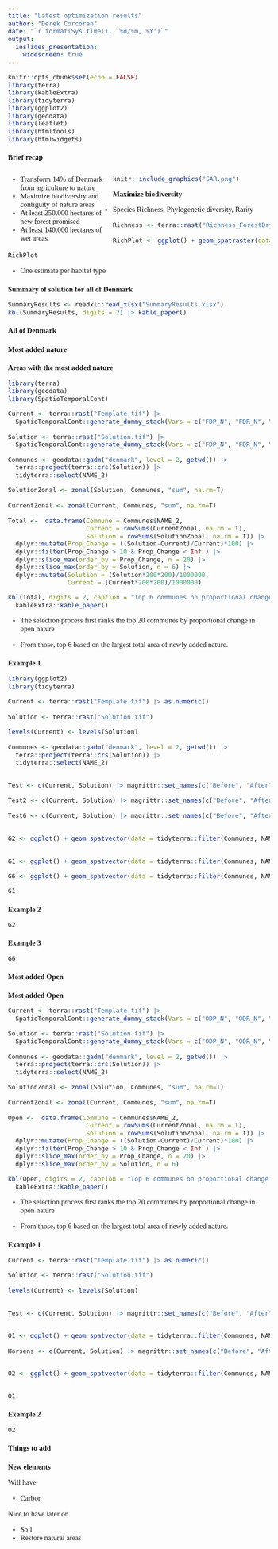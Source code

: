```yaml
---
title: "Latest optimization results"
author: "Derek Corcoran"
date: "`r format(Sys.time(), '%d/%m, %Y')`"
output:
  ioslides_presentation:
    widescreen: true
---
```



```r
knitr::opts_chunk$set(echo = FALSE)
library(terra)
library(kableExtra)
library(tidyterra)
library(ggplot2)
library(geodata)
library(leaflet)
library(htmltools)
library(htmlwidgets)
```

## Brief recap


<div style="float: left; width: 40%;">
* Transform 14% of Denmark from agriculture to nature
* Maximize biodiversity and contiguity of nature areas
* At least 250,000 hectares of new forest promised 
* At least 140,000 hectares of wet areas
</div>

<div style="float: right; width: 60%;">
```r
knitr::include_graphics("SAR.png")
```

</div>

## Maximize biodiversity


* Species Richness, Phylogenetic diversity, Rarity

```r
Richness <- terra::rast("Richness_ForestDryRich.tif")

RichPlot <- ggplot() + geom_spatraster(data = Richness) + scale_fill_wiki_c(trans = scales::log1p_trans(), breaks = c(0, 10, 100)) + labs(title ="Forest Dry Rich", caption = "Richness") + theme_bw()
```

```r
RichPlot
```


* One estimate per habitat type

## Summary of solution for all of Denmark

```r
SummaryResults <- readxl::read_xlsx("SummaryResults.xlsx")
kbl(SummaryResults, digits = 2) |> kable_paper()
```


## All of Denmark

<!-- Leaflet CSS and JavaScript -->
<link rel="stylesheet" href="http://cdn.leafletjs.com/leaflet-0.7.5/leaflet.css" />
<script src="http://cdn.leafletjs.com/leaflet-0.7.5/leaflet.js"></script>

<style>
    body, table, tr, td, th, div, h1, h2, input { font-family: "Calibri", "Trebuchet MS", "Ubuntu", Serif; font-size: 11pt; }
    #map { position:absolute; top:0; bottom:0; width:90%; } /* full size */
    .ctl {
        padding: 2px 10px 2px 10px;
        background: white;
        background: rgba(255,255,255,0.9);
        box-shadow: 0 0 15px rgba(0,0,0,0.2);
        border-radius: 5px;
        text-align: right;
    }
    .title {
        font-size: 18pt;
        font-weight: bold;
    }
    .src {
        font-size: 10pt;
    }
    .legend {
        background: white;
        padding: 6px 8px;
        font-size: 12px;
        line-height: 18px;
        color: #555;
    }
    .legend i {
        width: 18px;
        height: 18px;
        float: left;
        margin-right: 8px;
        opacity: 0.7;
    }
</style>

<div id="map"></div>

<script>
/* **** Leaflet **** */
var DarkMatter = L.tileLayer('https://cartodb-basemaps-{s}.global.ssl.fastly.net/dark_all/{z}/{x}/{y}.png', {
    attribution: '&copy; <a href="https://carto.com/attributions">CARTO</a>'
});

// Base layers
var osm = L.tileLayer('http://{s}.tile.osm.org/{z}/{x}/{y}.png', {attribution: '&copy; <a href="http://osm.org/copyright">OpenStreetMap</a> contributors'});

var cartodb = L.tileLayer('http://{s}.basemaps.cartocdn.com/light_all/{z}/{x}/{y}.png', {attribution: '&copy; <a href="http://www.openstreetmap.org/copyright">OpenStreetMap</a> contributors, &copy; <a href="http://cartodb.com/attributions">CartoDB</a>'});

// White background
var white = L.tileLayer("data:image/png;base64,iVBORw0KGgoAAAANSUhEUgAAAQAAAAEAAQMAAABmvDolAAAAA1BMVEX///+nxBvIAAAAH0lEQVQYGe3BAQ0AAADCIPunfg43YAAAAAAAAAAA5wIhAAAB9aK9BAAAAABJRU5ErkJggg==");

// Overlay layers (TMS)
var lyr = L.tileLayer('./{z}/{x}/{y}.png', {tms: true, opacity: 0.7, attribution: ""});

// Map
var map = L.map('map', {
    center: [56.08179712158155, 11.738158813369875],
    zoom: 20,
    minZoom: 7,
    maxZoom: 20,
    layers: [osm]
});

var basemaps = {
    "OpenStreetMap": osm, 
    "CartoDB Positron": cartodb, 
    "Dark matter": DarkMatter, 
    "Without background": white
};

var overlaymaps = {
    "Layer": lyr
};

// Title
var title = L.control();
title.onAdd = function(map) {
    this._div = L.DomUtil.create('div', 'ctl title');
    this.update();
    return this._div;
};
title.update = function(props) {
    this._div.innerHTML = "Sols";
};
title.addTo(map);

// Note
var src = 'Generated by <a href="http://www.klokan.cz/projects/gdal2tiles/">GDAL2Tiles</a>, Copyright &copy; 2008 <a href="http://www.klokan.cz/">Klokan Petr Pridal</a>,  <a href="http://www.gdal.org/">GDAL</a> &amp; <a href="http://www.osgeo.org/">OSGeo</a> <a href="http://code.google.com/soc/">GSoC</a>';
var note = L.control({position: 'bottomleft'});
note.onAdd = function(map) {
    this._div = L.DomUtil.create('div', 'ctl src');
    this.update();
    return this._div;
};
note.update = function(props) {
    this._div.innerHTML = src;
};
note.addTo(map);

// Add base layers with collapsible control enabled
L.control.layers(basemaps, overlaymaps, {collapsed: true}).addTo(map);

// Fit to overlay bounds (SW and NE points with (lat, lon))
map.fitBounds([[54.350986203547414, 15.597242237512058], [57.81260803961569, 7.879075389227694]]);


// Add color scale legend
var colorScale = ["#01665e", "#35978f", "#80cdc1", "#c7eae5", "#f6e8c3", "#dfc27d", "#bf812d", "#8c510a"];
var categories = ["FDP", "FDR", "FWP", "FWR", "ODP", "ODR", "OWP", "OWR"];

var legend = L.control({position: 'bottomright'});

legend.onAdd = function(map) {
    var div = L.DomUtil.create('div', 'legend');
    // Loop through categories and colors to generate labels
    for (var i = 0; i < categories.length; i++) {
        div.innerHTML +=
            '<i style="background:' + colorScale[i] + '"></i> ' +
            categories[i] + '<br>';
    }
    return div;
};

legend.addTo(map);
</script>


# Most added nature


## Areas with the most added nature

```r
library(terra)
library(geodata)
library(SpatioTemporalCont)

Current <- terra::rast("Template.tif") |>
  SpatioTemporalCont::generate_dummy_stack(Vars = c("FDP_N", "FDR_N", "FWP_N", "FWR_N", "ODP_N", "ODR_N", "OWP_N", "OWR_N "))

Solution <- terra::rast("Solution.tif") |>
  SpatioTemporalCont::generate_dummy_stack(Vars = c("FDP_N", "FDR_N", "FWP_N", "FWR_N", "ODP_N", "ODR_N", "OWP_N", "OWR_N "))

Communes <- geodata::gadm("denmark", level = 2, getwd()) |>
  terra::project(terra::crs(Solution)) |>
  tidyterra::select(NAME_2)

SolutionZonal <- zonal(Solution, Communes, "sum", na.rm=T)

CurrentZonal <- zonal(Current, Communes, "sum", na.rm=T)

Total <-  data.frame(Commune = Communes$NAME_2,
                     Current = rowSums(CurrentZonal, na.rm = T),
                     Solution = rowSums(SolutionZonal, na.rm = T)) |>
  dplyr::mutate(Prop_Change = ((Solution-Current)/Current)*100) |>
  dplyr::filter(Prop_Change > 10 & Prop_Change < Inf ) |>
  dplyr::slice_max(order_by = Prop_Change, n = 20) |>
  dplyr::slice_max(order_by = Solution, n = 6) |> 
  dplyr::mutate(Solution = (Solution*200*200)/1000000,
                Current = (Current*200*200)/1000000)
```

```r
kbl(Total, digits = 2, caption = "Top 6 communes on proportional change") |> 
  kableExtra::kable_paper()
```

* The selection process first ranks the top 20 communes by proportional change in open nature

* From those, top 6 based on the largest total area of newly added nature.

## Example 1

```r

library(ggplot2)
library(tidyterra)

Current <- terra::rast("Template.tif") |> as.numeric()

Solution <- terra::rast("Solution.tif")

levels(Current) <- levels(Solution)

Communes <- geodata::gadm("denmark", level = 2, getwd()) |>
  terra::project(terra::crs(Solution)) |>
  tidyterra::select(NAME_2)


Test <- c(Current, Solution) |> magrittr::set_names(c("Before", "After")) |> terra::crop(tidyterra::filter(Communes, NAME_2 == Total$Commune[1]))

Test2 <- c(Current, Solution) |> magrittr::set_names(c("Before", "After")) |> terra::crop(tidyterra::filter(Communes, NAME_2 == Total$Commune[2])) |> terra::mask(tidyterra::filter(Communes, NAME_2 == Total$Commune[2]))

Test6 <- c(Current, Solution) |> magrittr::set_names(c("Before", "After")) |> terra::crop(tidyterra::filter(Communes, NAME_2 == Total$Commune[6])) |> terra::mask(tidyterra::filter(Communes, NAME_2 == Total$Commune[6]))


G2 <- ggplot() + geom_spatvector(data = tidyterra::filter(Communes, NAME_2 == Total$Commune[2])) + geom_spatraster(data = Test2)+ scale_fill_manual(name = "Current", values =  c("white","#01665e", "#35978f", "#80cdc1", "#c7eae5", "#f6e8c3", "#dfc27d",
                                                                                                                                                                            "#bf812d", "#8c510a"), na.value = "#00000000") + theme_dark() + facet_wrap(~lyr) + ggtitle(Total$Commune[[2]])

G1 <- ggplot() + geom_spatvector(data = tidyterra::filter(Communes, NAME_2 == Total$Commune[1])) + geom_spatraster(data = Test)+ scale_fill_manual(name = "Current", values =  c("white","#01665e", "#35978f", "#80cdc1", "#c7eae5", "#f6e8c3", "#dfc27d","#bf812d", "#8c510a"), na.value = "#00000000") + theme_dark() + facet_wrap(~lyr) + ggtitle(Total$Commune[1])

G6 <- ggplot() + geom_spatvector(data = tidyterra::filter(Communes, NAME_2 == Total$Commune[6])) + geom_spatraster(data = Test6)+ scale_fill_manual(name = "Current", values =  c("white","#01665e", "#35978f", "#80cdc1", "#c7eae5", "#f6e8c3", "#dfc27d","#bf812d", "#8c510a"), na.value = "#00000000") + theme_dark() + facet_wrap(~lyr)+ ggtitle(Total$Commune[6])
```

```r
G1
```

## Example 2

```r
G2
```

## Example 3

```r
G6
```

# Most added Open

## Most added Open

```r
Current <- terra::rast("Template.tif") |>
  SpatioTemporalCont::generate_dummy_stack(Vars = c("ODP_N", "ODR_N", "OWP_N", "OWR_N "))

Solution <- terra::rast("Solution.tif") |>
  SpatioTemporalCont::generate_dummy_stack(Vars = c("ODP_N", "ODR_N", "OWP_N", "OWR_N "))

Communes <- geodata::gadm("denmark", level = 2, getwd()) |>
  terra::project(terra::crs(Solution)) |>
  tidyterra::select(NAME_2)

SolutionZonal <- zonal(Solution, Communes, "sum", na.rm=T)

CurrentZonal <- zonal(Current, Communes, "sum", na.rm=T)

Open <-  data.frame(Commune = Communes$NAME_2,
                     Current = rowSums(CurrentZonal, na.rm = T),
                     Solution = rowSums(SolutionZonal, na.rm = T)) |>
  dplyr::mutate(Prop_Change = ((Solution-Current)/Current)*100) |>
  dplyr::filter(Prop_Change > 10 & Prop_Change < Inf ) |>
  dplyr::slice_max(order_by = Prop_Change, n = 20) |>
  dplyr::slice_max(order_by = Solution, n = 6)
```

```r
kbl(Open, digits = 2, caption = "Top 6 communes on proportional change open nature") |> 
  kableExtra::kable_paper()
```


* The selection process first ranks the top 20 communes by proportional change in open nature

* From those, top 6 based on the largest total area of newly added nature.

## Example 1

```r
Current <- terra::rast("Template.tif") |> as.numeric()

Solution <- terra::rast("Solution.tif")

levels(Current) <- levels(Solution)


Test <- c(Current, Solution) |> magrittr::set_names(c("Before", "After")) |> terra::crop(tidyterra::filter(Communes, NAME_2 == Open$Commune[5])) |> terra::mask(tidyterra::filter(Communes, NAME_2 == Open$Commune[5]))


O1 <- ggplot() + geom_spatvector(data = tidyterra::filter(Communes, NAME_2 == Open$Commune[5])) + geom_spatraster(data = Test)+ scale_fill_manual(name = "Current", values =  c("white","#01665e", "#35978f", "#80cdc1", "#c7eae5", "#f6e8c3", "#dfc27d", "#bf812d", "#8c510a"), na.value = "#00000000") + theme_dark() + facet_wrap(~lyr) + ggtitle(Open$Commune[5])

Horsens <- c(Current, Solution) |> magrittr::set_names(c("Before", "After")) |> terra::crop(tidyterra::filter(Communes, NAME_2 == Open$Commune[4])) |> terra::mask(tidyterra::filter(Communes, NAME_2 == Open$Commune[4]))


O2 <- ggplot() + geom_spatvector(data = tidyterra::filter(Communes, NAME_2 == Open$Commune[4])) + geom_spatraster(data = Horsens)+ scale_fill_manual(name = "Current", values =  c("white","#01665e", "#35978f", "#80cdc1", "#c7eae5", "#f6e8c3", "#dfc27d",
                                                                                                                                                                          "#bf812d", "#8c510a"), na.value = "#00000000") + theme_dark() + facet_wrap(~lyr) + ggtitle(Open$Commune[4])
```


```r
O1
```

## Example 2

```r
O2
```

# Things to add

## New elements

Will have

* Carbon

Nice to have later on

* Soil
* Restore natural areas